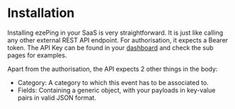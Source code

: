 # Installation

Installing ezePing in your SaaS is very straightforward. It is just like calling any other external REST API endpoint. For authorisation, it expects a Bearer token. The API Key can be found in your [dashboard](https://www.ezeping.com/dashboard/api-key) and check the sub pages for examples. 

Apart from the authorisation, the API expects 2 other things in the body:
- Category: A category to which this event has to be associated to. 
- Fields: Containing a generic object, with your payloads in key-value pairs in valid JSON format. 